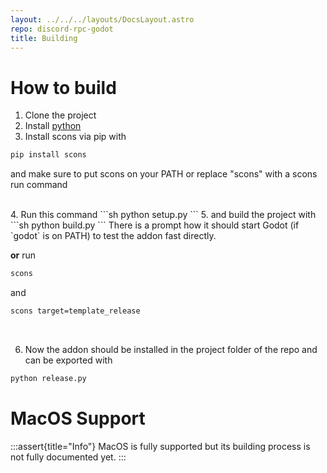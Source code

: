```yaml
---
layout: ../../../layouts/DocsLayout.astro
repo: discord-rpc-godot
title: Building
---
```


# How to build

1. Clone the project
2. Install [python](https://www.python.org/downloads/)
3. Install scons via pip with

```sh
pip install scons
```

and make sure to put scons on your PATH or replace "scons" with a scons run command<br/>

<br />
4. Run this command ```sh python setup.py ``` 5. and build the project with ```sh
python build.py ``` There is a prompt how it should start Godot (if `godot` is on
PATH) to test the addon fast directly.
<br />

**or** run

```sh
scons
```

and

```sh
scons target=template_release
```

<br />

6. Now the addon should be installed in the project folder of the repo and can be exported with

```sh
python release.py
```

# MacOS Support

:::assert{title="Info"}
MacOS is fully supported but its building process is not fully documented yet.
:::
